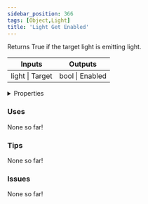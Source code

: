 ```yaml
---
sidebar_position: 366
tags: [Object,Light]
title: 'Light Get Enabled'
---
```


Returns True if the target light is emitting light.



<IChip uuid="d5eafcf1-1762-4ece-bc31-7e2eddac253e"/>

<table><thead><tr><th>Inputs</th><th>Outputs</th></tr></thead><tbody><tr><td>light | Target</td><td>bool | Enabled</td></tr></tbody></table>

<details>
  <summary>Properties</summary>
  <div>
    <div>
    <table>
      <tbody>
        <tr>
          <td>Is beta required?</td>
          <td>No</td>
        </tr>
        <tr>
          <td>Is chip a trolling risk?</td>
          <td>No</td>
        </tr>
        <tr>
          <td>Is chip a role assignment risk?</td>
          <td>No</td>
        </tr>
        <tr>
          <td>Chip UUID</td>
          <td>d5eafcf1-1762-4ece-bc31-7e2eddac253e</td>
        </tr>
        <tr>
          <td>Room availability</td>
          <td>Available everywhere</td>
        </tr>
      </tbody>
    </table>
    </div>
  </div>
</details>

### Uses

None so far!

### Tips

None so far!

### Issues

None so far!